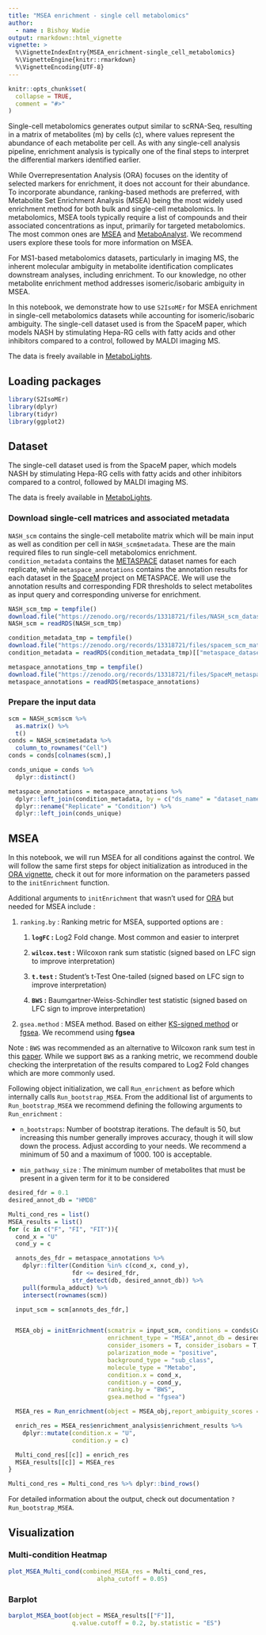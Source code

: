 ```yaml
---
title: "MSEA enrichment - single cell metabolomics"
author:
  - name : Bishoy Wadie
output: rmarkdown::html_vignette
vignette: >
  %\VignetteIndexEntry{MSEA_enrichment-single_cell_metabolomics}
  %\VignetteEngine{knitr::rmarkdown}
  %\VignetteEncoding{UTF-8}
---
```


```r
knitr::opts_chunk$set(
  collapse = TRUE,
  comment = "#>"
)
```

Single-cell metabolomics generates output similar to scRNA-Seq, resulting in a matrix of metabolites (m) by cells (c), where values represent the abundance of each metabolite per cell. As with any single-cell analysis pipeline, enrichment analysis is typically one of the final steps to interpret the differential markers identified earlier.

While Overrepresentation Analysis (ORA) focuses on the identity of selected markers for enrichment, it does not account for their abundance. To incorporate abundance, ranking-based methods are preferred, with Metabolite Set Enrichment Analysis (MSEA) being the most widely used enrichment method for both bulk and single-cell metabolomics. In metabolomics, MSEA tools typically require a list of compounds and their associated concentrations as input, primarily for targeted metabolomics. The most common ones are [MSEA](https://academic.oup.com/nar/article/38/suppl_2/W71/1101310) and [MetaboAnalyst](https://www.metaboanalyst.ca/). We recommend users explore these tools for more information on MSEA.

For MS1-based metabolomics datasets, particularly in imaging MS, the inherent molecular ambiguity in metabolite identification complicates downstream analyses, including enrichment. To our knowledge, no other metabolite enrichment method addresses isomeric/isobaric ambiguity in MSEA.

In this notebook, we demonstrate how to use `S2IsoMEr` for MSEA enrichment in single-cell metabolomics datasets while accounting for isomeric/isobaric ambiguity. The single-cell dataset used is from the SpaceM paper, which models NASH by stimulating Hepa-RG cells with fatty acids and other inhibitors compared to a control, followed by MALDI imaging MS.

The data is freely available in [MetaboLights](https://www.ebi.ac.uk/metabolights/editor/MTBLS78/descriptors).

## Loading packages

```r
library(S2IsoMEr)
library(dplyr)
library(tidyr)
library(ggplot2)
```

## Dataset

The single-cell dataset used is from the SpaceM paper, which models NASH by stimulating Hepa-RG cells with fatty acids and other inhibitors compared to a control, followed by MALDI imaging MS.

The data is freely available in [MetaboLights](https://www.ebi.ac.uk/metabolights/editor/MTBLS78/descriptors).

### Download single-cell matrices and associated metadata

`NASH_scm` contains the single-cell metabolite matrix which will be main input as well as condition per cell in `NASH_scm$metadata`. These are the main required files to run single-cell metabolomics enrichment. `condition_metadata` contains the [METASPACE](https://metaspace2020.eu/) dataset names for each replicate, while `metaspace_annotations` contains the annotation results for each dataset in the [SpaceM](https://metaspace2020.eu/project/Rappez_2021_SpaceM?tab=datasets) project on METASPACE. We will use the annotation results and corresponding FDR thresholds to select metabolites as input query and corresponding universe for enrichment.

```r
NASH_scm_tmp = tempfile()
download.file("https://zenodo.org/records/13318721/files/NASH_scm_dataset.rds", destfile = NASH_scm_tmp)
NASH_scm = readRDS(NASH_scm_tmp)

condition_metadata_tmp = tempfile()
download.file("https://zenodo.org/records/13318721/files/spacem_scm_matrices.rds", destfile = condition_metadata_tmp)
condition_metadata = readRDS(condition_metadata_tmp)[["metaspace_dataset_names"]]

metaspace_annotations_tmp = tempfile()
download.file("https://zenodo.org/records/13318721/files/SpaceM_metaspace_ds_annotations.rds", destfile = metaspace_annotations_tmp)
metaspace_annotations = readRDS(metaspace_annotations)

```

### Prepare the input data

```r
scm = NASH_scm$scm %>% 
  as.matrix() %>% 
  t()
conds = NASH_scm$metadata %>%
  column_to_rownames("Cell")
conds = conds[colnames(scm),]

conds_unique = conds %>% 
  dplyr::distinct()

metaspace_annotations = metaspace_annotations %>% 
  dplyr::left_join(condition_metadata, by = c("ds_name" = "dataset_name")) %>%
  dplyr::rename("Replicate" = "Condition") %>%
  dplyr::left_join(conds_unique)

```

## MSEA

In this notebook, we will run MSEA for all conditions against the control. We will follow the same first steps for object initialization as introduced in the [ORA vignette](ORA_enrichment-single_cell_metabolomics.html), check it out for more information on the parameters passed to the `initEnrichment` function.

Additional arguments to `initEnrichment` that wasn't used for [ORA](ORA_enrichment-single_cell_metabolomics.html) but needed for MSEA include :

1.  `ranking.by` : Ranking metric for MSEA, supported options are :

    1.  **`logFC` :** Log2 Fold change. Most common and easier to interpret

    2.  **`wilcox.test` :** Wilcoxon rank sum statistic (signed based on LFC sign to improve interpretation)

    3.  **`t.test` :** Student's t-Test One-tailed (signed based on LFC sign to improve interpretation)

    4.  **`BWS` :** Baumgartner-Weiss-Schindler test statistic (signed based on LFC sign to improve interpretation)

2.  `gsea.method` : MSEA method. Based on either [KS-signed method](https://github.com/franapoli/signed-ks-test/blob/master/signed-ks-test.R) or [fgsea](https://bioconductor.org/packages/release/bioc/html/fgsea.html). We recommend using **fgsea**

Note : `BWS` was recommended as an alternative to Wilcoxon rank sum test in this [paper](https://bmcbioinformatics.biomedcentral.com/articles/10.1186/s12859-017-1674-0). While we support `BWS` as a ranking metric, we recommend double checking the interpretation of the results compared to Log2 Fold changes which are more commonly used.

Following object initialization, we call `Run_enrichment` as before which internally calls `Run_bootstrap_MSEA`. From the additional list of arguments to `Run_bootstrap_MSEA` we recommend defining the following arguments to `Run_enrichment` :

-   `n_bootstraps`: Number of bootstrap iterations. The default is 50, but increasing this number generally improves accuracy, though it will slow down the process. Adjust according to your needs. We recommend a minimum of 50 and a maximum of 1000. 100 is acceptable.

-   `min_pathway_size` : The minimum number of metabolites that must be present in a given term for it to be considered

```r
desired_fdr = 0.1
desired_annot_db = "HMDB"

Multi_cond_res = list()
MSEA_results = list()
for (c in c("F", "FI", "FIT")){
  cond_x = "U"
  cond_y = c

  annots_des_fdr = metaspace_annotations %>%
    dplyr::filter(Condition %in% c(cond_x, cond_y),
                  fdr <= desired_fdr,
                  str_detect(db, desired_annot_db)) %>%
    pull(formula_adduct) %>%
    intersect(rownames(scm))

  input_scm = scm[annots_des_fdr,]


  MSEA_obj = initEnrichment(scmatrix = input_scm, conditions = conds$Condition,
                            enrichment_type = "MSEA",annot_db = desired_annot_db,
                            consider_isomers = T, consider_isobars = T,
                            polarization_mode = "positive",
                            background_type = "sub_class",
                            molecule_type = "Metabo",
                            condition.x = cond_x,
                            condition.y = cond_y,
                            ranking.by = "BWS",
                            gsea.method = "fgsea")

  MSEA_res = Run_enrichment(object = MSEA_obj,report_ambiguity_scores = T)

  enrich_res = MSEA_res$enrichment_analysis$enrichment_results %>%
    dplyr::mutate(condition.x = "U",
                  condition.y = c)

  Multi_cond_res[[c]] = enrich_res
  MSEA_results[[c]] = MSEA_res
}

Multi_cond_res = Multi_cond_res %>% dplyr::bind_rows()
```

For detailed information about the output, check out documentation `?Run_bootstrap_MSEA`. 

## Visualization

### Multi-condition Heatmap

```r
plot_MSEA_Multi_cond(combined_MSEA_res = Multi_cond_res,
                         alpha_cutoff = 0.05)
```

### Barplot

```r
barplot_MSEA_boot(object = MSEA_results[["F"]],
                  q.value.cutoff = 0.2, by.statistic = "ES")
```


